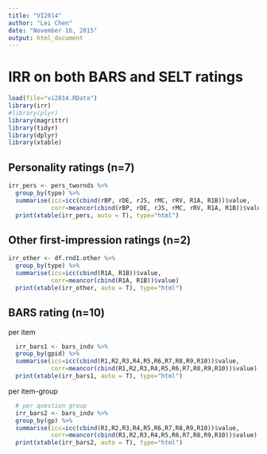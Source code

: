 ```yaml
---
title: "VI2014"
author: "Lei Chen"
date: "November 16, 2015"
output: html_document
---
```


# IRR on both BARS and SELT ratings

```r
load(file="vi2014.RData")
library(irr)
#library(plyr)
library(magrittr)
library(tidyr)
library(dplyr)
library(xtable)
```

## Personality ratings (n=7)
```r
irr_pers <- pers_twornds %>%
  group_by(type) %>%
  summarise(icc=icc(cbind(rBP, rDE, rJS, rMC, rRV, R1A, R1B))$value,
            corr=meancor(cbind(rBP, rDE, rJS, rMC, rRV, R1A, R1B))$value)
  print(xtable(irr_pers, auto = T), type="html")
```

## Other first-impression ratings (n=2)
```r
irr_other <- df.rnd1.other %>%
  group_by(type) %>%
  summarise(icc=icc(cbind(R1A, R1B))$value,
            corr=meancor(cbind(R1A, R1B))$value)
  print(xtable(irr_other, auto = T), type="html")
```

## BARS rating (n=10)
per item
```r
  irr_bars1 <- bars_indv %>%
  group_by(gpid) %>%
  summarise(icc=icc(cbind(R1,R2,R3,R4,R5,R6,R7,R8,R9,R10))$value,
            corr=meancor(cbind(R1,R2,R3,R4,R5,R6,R7,R8,R9,R10))$value)
  print(xtable(irr_bars1, auto = T), type="html")
```

per item-group
```r
  # per question group
  irr_bars2 <- bars_indv %>%
  group_by(gp) %>%
  summarise(icc=icc(cbind(R1,R2,R3,R4,R5,R6,R7,R8,R9,R10))$value,
            corr=meancor(cbind(R1,R2,R3,R4,R5,R6,R7,R8,R9,R10))$value)
  print(xtable(irr_bars2, auto = T), type="html")
```
